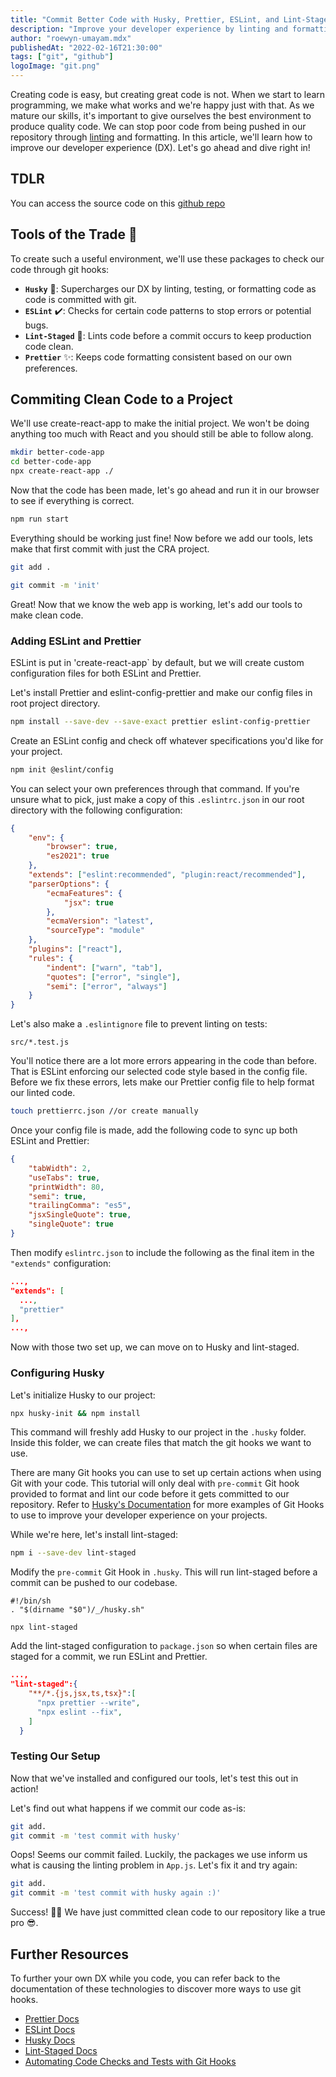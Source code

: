 ```yaml
---
title: "Commit Better Code with Husky, Prettier, ESLint, and Lint-Staged"
description: "Improve your developer experience by linting and formatting your code through git hooks."
author: "roewyn-umayam.mdx"
publishedAt: "2022-02-16T21:30:00"
tags: ["git", "github"]
logoImage: "git.png"
---
```


Creating code is easy, but creating great code is not. When we start to learn programming, we make what works and we're happy just with that. As we mature our skills, it's important to give ourselves the best environment to produce quality code. We can stop poor code from being pushed in our repository through [linting](https://stackoverflow.com/questions/8503559/what-is-linting) and formatting. In this article, we'll learn how to improve our developer experience (DX). Let's go ahead and dive right in!

## TDLR

You can access the source code on this [github repo](https://github.com/Umayarz18/commit-better-code-with-husky-prettier-eslint-lint-staged)

## Tools of the Trade 🧰
To create such a useful environment, we'll use these packages to check our code through git hooks:

- **`Husky`** 🐶: Supercharges our DX by linting, testing, or formatting code as code is committed with git.
- **`ESLint`** ✔️: Checks for certain code patterns to stop errors or potential bugs.
- **`Lint-Staged`** 🔧: Lints code before a commit occurs to keep production code clean.
- **`Prettier`** ✨: Keeps code formatting consistent based on our own preferences.

## Commiting Clean Code to a Project

We'll use create-react-app to make the initial project. We won't be doing anything too much with React and you should still be able to follow along.

```Bash
mkdir better-code-app
cd better-code-app
npx create-react-app ./
```

Now that the code has been made, let's go ahead and run it in our browser to see if everything is correct.

```Bash
npm run start
```

Everything should be working just fine! Now before we add our tools, lets make that first commit with just the CRA project.

```Bash
git add .

git commit -m 'init'
```

Great! Now that we know the web app is working, let's add our tools to make clean code.

### Adding ESLint and Prettier

ESLint is put in 'create-react-app` by default, but we will create custom configuration files for both ESLint and Prettier.

Let's install Prettier and eslint-config-prettier and make our config files in root project directory.

```Bash
npm install --save-dev --save-exact prettier eslint-config-prettier
```

Create an ESLint config and check off whatever specifications you'd like for your project.

```Bash
npm init @eslint/config 
```
You can select your own preferences through that command. If you're unsure what to pick, just make a copy of this `.eslintrc.json` in our root directory with the following configuration:

```JSON:.eslintrc.json
{
	"env": {
		"browser": true,
		"es2021": true
	},
	"extends": ["eslint:recommended", "plugin:react/recommended"],
	"parserOptions": {
		"ecmaFeatures": {
			"jsx": true
		},
		"ecmaVersion": "latest",
		"sourceType": "module"
	},
	"plugins": ["react"],
	"rules": {
		"indent": ["warn", "tab"],
		"quotes": ["error", "single"],
		"semi": ["error", "always"]
	}
}
```

Let's also make a `.eslintignore` file to prevent linting on tests:
```Markup
src/*.test.js
```

You'll notice there are a lot more errors appearing in the code than before. 
That is ESLint enforcing our selected code style based in the config file. 
Before we fix these errors, lets make our Prettier config file to help format 
our linted code.

```Bash
touch prettierrc.json //or create manually
```

Once your config file is made, add the following code to sync up both ESLint and Prettier:

```JSON:prettierrc.json
{
	"tabWidth": 2,
	"useTabs": true,
	"printWidth": 80,
	"semi": true,
	"trailingComma": "es5",
	"jsxSingleQuote": true,
	"singleQuote": true
}
```

Then modify `eslintrc.json` to include the following as the final item in the `"extends"` configuration:
```JSON
...,
"extends": [
  ...,
  "prettier"
],
...,
```

Now with those two set up, we can move on to Husky and lint-staged.

### Configuring Husky
Let's initialize Husky to our project:
```Bash
npx husky-init && npm install       
```
This command will freshly add Husky to our project in the `.husky` folder. Inside this folder, we can create files that match the git hooks we want to use. 

There are many Git hooks you can use to set up certain actions when using Git with your code. This tutorial will only deal with `pre-commit` Git hook provided to format and lint our code before it gets committed to our repository. Refer to [Husky's Documentation](https://typicode.github.io/husky/#/) for more examples of Git Hooks to use to improve your developer experience on your projects.

While we're here, let's install lint-staged:
```Bash
npm i --save-dev lint-staged
```

Modify the `pre-commit` Git Hook in `.husky`. This will run lint-staged before a commit can be pushed to our codebase.

```Shell
#!/bin/sh
. "$(dirname "$0")/_/husky.sh"

npx lint-staged
```

Add the lint-staged configuration to `package.json` so when certain files are staged for a commit, we run ESLint and Prettier.

```JSON:package.json
...,
"lint-staged":{
    "**/*.{js,jsx,ts,tsx}":[
      "npx prettier --write",
      "npx eslint --fix",
    ]
  }
```

### Testing Our Setup
Now that we've installed and configured our tools, let's test this out in action!

Let's find out what happens if we commit our code as-is:
```Bash
git add.
git commit -m 'test commit with husky'
```

Oops! Seems our commit failed. Luckily, the packages we use inform us what is causing the linting problem in `App.js`. Let's fix it and try again:

```Bash
git add.
git commit -m 'test commit with husky again :)'
```

Success! 🥳🥳 We have just committed clean code to our repository like a true pro 😎. 


## Further Resources
To further your own DX while you code, you can refer back to the documentation 
of these technologies to discover more ways to use git hooks.

- [Prettier Docs](https://prettier.io/)
- [ESLint Docs](https://eslint.org/)
- [Husky Docs](https://typicode.github.io/husky/#/)
- [Lint-Staged Docs](https://github.com/okonet/lint-staged)
- [Automating Code Checks and Tests with Git Hooks](https://www.antstack.io/blog/adding-git-hooks-to-your-project/)